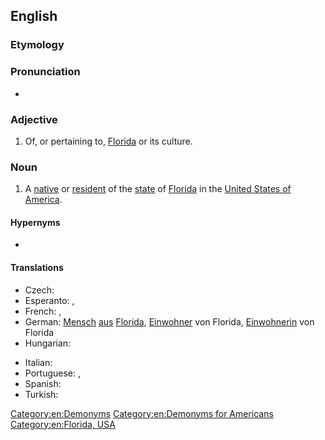 ==English==

===Etymology===
{{suffix|en|Florida|ian}}

===Pronunciation===
* {{IPA|en|/flɔˈɹɪdi.ən/}}

===Adjective===
{{en-adj|-}}

# Of, or pertaining to, [[Florida]] or its culture.

===Noun===
{{en-noun}}

# A [[native]] or [[resident]] of the [[state]] of [[Florida]] in the [[United States of America]].

====Hypernyms====
* {{l|en|American}}

====Translations====
{{trans-top|an inhabitant or a resident of the state of Florida}}
* Czech: {{t|cs|Floriďan|m}}
* Esperanto: {{t|eo|floridano|m}}, {{t|eo|floridanino|f}}
* French: {{t+|fr|Floridien|m}}, {{t|fr|Floridienne|f}}
* German: [[Mensch]] [[aus]] [[Florida]], [[Einwohner]] von Florida, [[Einwohnerin]] von Florida
* Hungarian: {{t|hu|floridai}}
{{trans-mid}}
* Italian: {{t|it|floridiano|m}}
* Portuguese: {{t|pt|floridense}}, {{t|pt|floridiano|m}}
* Spanish: {{t+|es|floridense|m|f}}
* Turkish: {{t|tr|Floridalı}}
{{trans-bottom}}

[[Category:en:Demonyms]]
[[Category:en:Demonyms for Americans]]
[[Category:en:Florida, USA]]